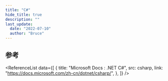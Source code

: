 ```yaml
---
title: "C#"
hide_title: true
description: ""
last_update:
  date: "2022-07-10"
  author: "Bruce"
---
```



<FeatureIcon src={csharp} title="C#" />
<LinkList
  data={[
    {
      title: "搭建环境",
      link: "/docs/csharp/environment",
      src: csharp,
    },
    {
      title: "String",
      link: "/docs/csharp/string",
      src: csharp,
    },
    {
      title: "GUID",
      link: "/docs/csharp/guid",
      src: csharp,
    },
  ]}
/>

## 参考

<ReferenceList
  data={[
    {
      title: "Microsoft Docs : .NET C#",
      src: csharp,
      link: "https://docs.microsoft.com/zh-cn/dotnet/csharp/",
    },
  ]}
/>
